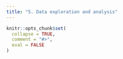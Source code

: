 ```yaml
---
title: "5. Data exploration and analysis"
---
```


```r
knitr::opts_chunk$set(
  collapse = TRUE,
  comment = "#>",
  eval = FALSE
)
```